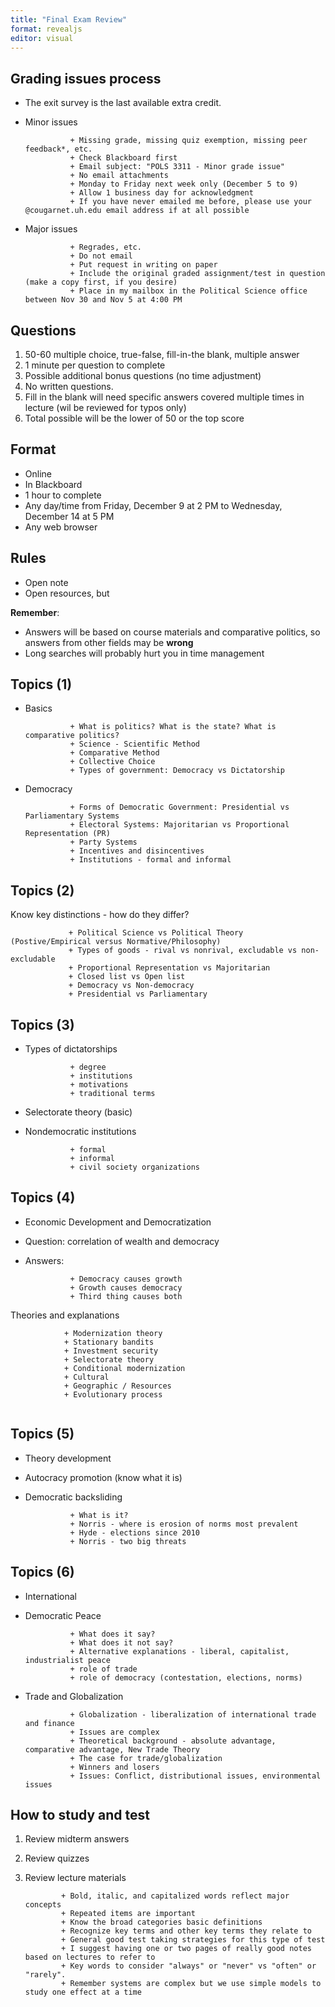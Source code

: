 ```yaml
---
title: "Final Exam Review"
format: revealjs
editor: visual
---
```


## Grading issues process

+ The exit survey is the last available extra credit. 
+ Minor issues 
                
                + Missing grade, missing quiz exemption, missing peer feedback*, etc.
                + Check Blackboard first
                + Email subject: "POLS 3311 - Minor grade issue" 
                + No email attachments
                + Monday to Friday next week only (December 5 to 9)
                + Allow 1 business day for acknowledgment
                + If you have never emailed me before, please use your @cougarnet.uh.edu email address if at all possible

+ Major issues

                + Regrades, etc. 
                + Do not email
                + Put request in writing on paper 
                + Include the original graded assignment/test in question (make a copy first, if you desire)
                + Place in my mailbox in the Political Science office between Nov 30 and Nov 5 at 4:00 PM

## Questions

1.  50-60 multiple choice, true-false, fill-in-the blank, multiple answer
2. 1 minute per question to complete
3. Possible additional bonus questions (no time adjustment)
4. No written questions.
5. Fill in the blank will need specific answers covered multiple times in lecture (wil be reviewed for typos only)
6. Total possible will be the lower of 50 or the top score



## Format

+ Online
+ In Blackboard
+ 1 hour to complete
+ Any day/time from Friday, December 9 at 2 PM to Wednesday, December 14 at 5 PM
+ Any web browser

## Rules 

+ Open note
+ Open resources, but

**Remember**:

+ Answers will be based on course materials and comparative politics, so answers from other fields may be **wrong**
+ Long searches will probably hurt you in time management


## Topics (1)

+ Basics

                + What is politics? What is the state? What is comparative politics?
                + Science - Scientific Method
                + Comparative Method
                + Collective Choice
                + Types of government: Democracy vs Dictatorship
                
+ Democracy

                + Forms of Democratic Government: Presidential vs Parliamentary Systems
                + Electoral Systems: Majoritarian vs Proportional Representation (PR)
                + Party Systems
                + Incentives and disincentives
                + Institutions - formal and informal
                
## Topics (2)

Know key distinctions - how do they differ?

                 + Political Science vs Political Theory (Postive/Empirical versus Normative/Philosophy)
                 + Types of goods - rival vs nonrival, excludable vs non-excludable
                 + Proportional Representation vs Majoritarian
                 + Closed list vs Open list
                 + Democracy vs Non-democracy
                 + Presidential vs Parliamentary

## Topics (3)

+ Types of dictatorships

                + degree
                + institutions
                + motivations
                + traditional terms
                
+ Selectorate theory (basic)
+ Nondemocratic institutions

                + formal
                + informal
                + civil society organizations

## Topics (4)

+ Economic Development and Democratization
+ Question: correlation of wealth and democracy
+ Answers:

                + Democracy causes growth
                + Growth causes democracy
                + Third thing causes both
                
Theories and explanations

                + Modernization theory
                + Stationary bandits
                + Investment security
                + Selectorate theory
                + Conditional modernization
                + Cultural 
                + Geographic / Resources
                + Evolutionary process
                
## Topics (5)

+ Theory development
+ Autocracy promotion (know what it is)
+ Democratic backsliding

                + What is it?
                + Norris - where is erosion of norms most prevalent
                + Hyde - elections since 2010
                + Norris - two big threats
                
                
## Topics (6)

+ International
+ Democratic Peace

                + What does it say?
                + What does it not say?
                + Alternative explanations - liberal, capitalist, industrialist peace
                + role of trade
                + role of democracy (contestation, elections, norms)
                
+ Trade and Globalization

                + Globalization - liberalization of international trade and finance
                + Issues are complex
                + Theoretical background - absolute advantage, comparative advantage, New Trade Theory
                + The case for trade/globalization
                + Winners and losers
                + Issues: Conflict, distributional issues, environmental issues


## How to study and test

1. Review midterm answers
2. Review quizzes
3.  Review lecture materials

                + Bold, italic, and capitalized words reflect major concepts 
                + Repeated items are important
                + Know the broad categories basic definitions 
                + Recognize key terms and other key terms they relate to
                + General good test taking strategies for this type of test
                + I suggest having one or two pages of really good notes based on lectures to refer to
                + Key words to consider "always" or "never" vs "often" or "rarely". 
                + Remember systems are complex but we use simple models to study one effect at a time



